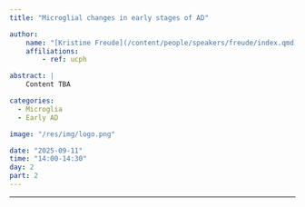 ```yaml
---
title: "Microglial changes in early stages of AD"

author:
    name: "[Kristine Freude](/content/people/speakers/freude/index.qmd)"
    affiliations:
        - ref: ucph

abstract: |
    Content TBA

categories:
  - Microglia
  - Early AD

image: "/res/img/logo.png"

date: "2025-09-11"
time: "14:00-14:30"
day: 2
part: 2
---
```


***

<!-- <object data="/res/quarto.pdf" type="application/pdf" width="100%" height="600">
</object>  -->